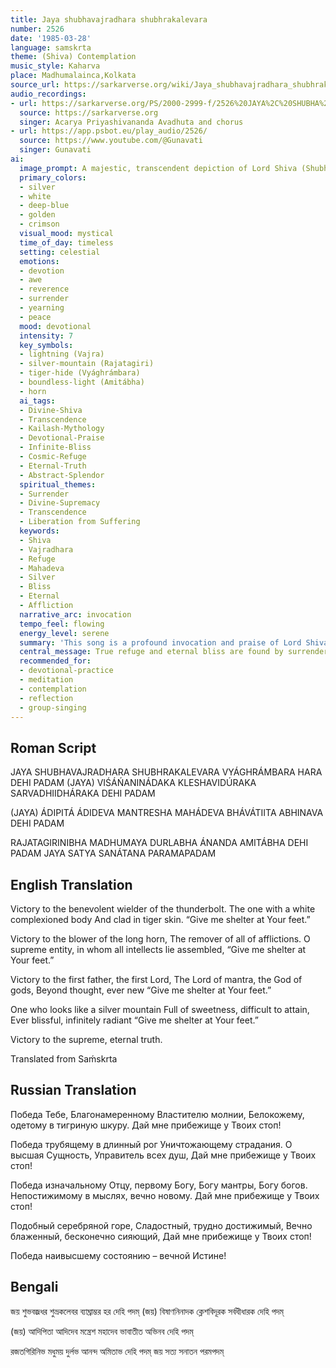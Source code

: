 ```yaml
---
title: Jaya shubhavajradhara shubhrakalevara
number: 2526
date: '1985-03-28'
language: samskrta
theme: (Shiva) Contemplation
music_style: Kaharva
place: Madhumalainca,Kolkata
source_url: https://sarkarverse.org/wiki/Jaya_shubhavajradhara_shubhrakalevara
audio_recordings:
- url: https://sarkarverse.org/PS/2000-2999-f/2526%20JAYA%2C%20SHUBHA%20VAJRADHARA.mp3
  source: https://sarkarverse.org
  singer: Acarya Priyashivananda Avadhuta and chorus
- url: https://app.psbot.eu/play_audio/2526/
  source: https://www.youtube.com/@Gunavati
  singer: Gunavati
ai:
  image_prompt: A majestic, transcendent depiction of Lord Shiva (Shubhrakalevara) seated serenely upon a peak resembling a Rajatagiri (silver mountain), draped in a vibrant tiger skin. Soft golden lightning (Vajradhara) subtly flashes around his bright form, radiating boundless, ethereal white and deep-blue light (Amitábha). The scene evokes deep reverence and cosmic peace, mixing celestial splendor with ancient, earthy symbolism.
  primary_colors:
  - silver
  - white
  - deep-blue
  - golden
  - crimson
  visual_mood: mystical
  time_of_day: timeless
  setting: celestial
  emotions:
  - devotion
  - awe
  - reverence
  - surrender
  - yearning
  - peace
  mood: devotional
  intensity: 7
  key_symbols:
  - lightning (Vajra)
  - silver-mountain (Rajatagiri)
  - tiger-hide (Vyághrámbara)
  - boundless-light (Amitábha)
  - horn
  ai_tags:
  - Divine-Shiva
  - Transcendence
  - Kailash-Mythology
  - Devotional-Praise
  - Infinite-Bliss
  - Cosmic-Refuge
  - Eternal-Truth
  - Abstract-Splendor
  spiritual_themes:
  - Surrender
  - Divine-Supremacy
  - Transcendence
  - Liberation from Suffering
  keywords:
  - Shiva
  - Vajradhara
  - Refuge
  - Mahadeva
  - Silver
  - Bliss
  - Eternal
  - Affliction
  narrative_arc: invocation
  tempo_feel: flowing
  energy_level: serene
  summary: 'This song is a profound invocation and praise of Lord Shiva (Hara/Mahadeva), recognizing him through his various divine aspects: the lightning-wielder, the pure-skinned, the intellect''s shelter, and the remover of suffering. It describes His transcendent beauty, likening Him to a hard-to-attain silver mountain of honey and boundless splendor, culminating in an earnest prayer for ultimate refuge at His supreme, eternal stance.'
  central_message: True refuge and eternal bliss are found by surrendering completely to the transcendent, ever-new, all-wise Lord Shiva, the embodiment of ultimate truth.
  recommended_for:
  - devotional-practice
  - meditation
  - contemplation
  - reflection
  - group-singing
---
```


## Roman Script

JAYA SHUBHAVAJRADHARA SHUBHRAKALEVARA
VYÁGHRÁMBARA HARA DEHI PADAM
(JAYA) VIŚÁŃANINÁDAKA KLESHAVIDÚRAKA
SARVADHIIDHÁRAKA DEHI PADAM

(JAYA) ÁDIPITÁ ÁDIDEVA MANTRESHA MAHÁDEVA
BHÁVÁTIITA ABHINAVA DEHI PADAM

RAJATAGIRINIBHA MADHUMAYA DURLABHA
ÁNANDA AMITÁBHA DEHI PADAM
JAYA SATYA SANÁTANA PARAMAPADAM

## English Translation

Victory to the benevolent
wielder of the thunderbolt.
The one with a white complexioned body
And clad in tiger skin.
“Give me shelter at Your feet.”

Victory to the blower of the long horn,
The remover of all of afflictions.
O supreme entity,
in whom all intellects lie assembled,
“Give me shelter at Your feet.”

Victory to the first father, the first Lord,
The Lord of mantra, the God of gods,
Beyond thought, ever new
“Give me shelter at Your feet.”

One who looks like a silver mountain
Full of sweetness, difficult to attain,
Ever blissful, infinitely radiant
“Give me shelter at Your feet.”

Victory to the supreme, eternal truth.

Translated from Saḿskrta

## Russian Translation

Победа Тебе,
Благонамеренному Властителю молнии,
Белокожему, одетому в тигриную шкуру.
Дай мне прибежище у Твоих стоп!

Победа трубящему в длинный рог
Уничтожающему страдания.
О высшая Сущность, Управитель всех душ,
Дай мне прибежище у Твоих стоп!

Победа изначальному Отцу, первому Богу,
Богу мантры, Богу богов.
Непостижимому в мыслях, вечно новому.
Дай мне прибежище у Твоих стоп!

Подобный серебряной горе,
Сладостный, трудно достижимый,
Вечно блаженный, бесконечно сияющий,
Дай мне прибежище у Твоих стоп!

Победа наивысшему состоянию – вечной Истине!

## Bengali

জয় শুভবজ্রধর শুভ্রকলেবর
ব্যাঘ্রাম্ভর হর দেহি পদম্‌
(জয়) বিষাণনিনাদক ক্লেশবিদূরক
সর্বধীধারক দেহি পদম্‌

(জয়) আদিপিতা আদিদেব মন্ত্রেশ মহাদেব
ভাবাতীত অভিনব দেহি পদম্‌

রজতগিরিনিভ মধুময় দুর্লভ
আনন্দ অমিতাভ দেহি পদম্‌
জয় সত্য সনাতন পরমপদম্‌
